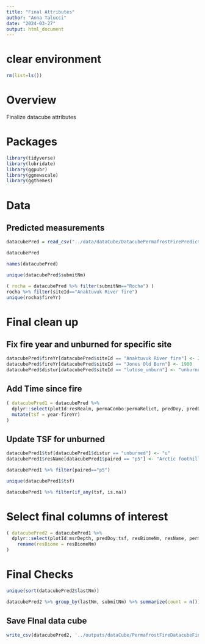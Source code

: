 ```yaml
---
title: "Final Attributes"
author: "Anna Talucci"
date: "2024-03-27"
output: html_document
---
```


# clear environment
```r
rm(list=ls())
```

# Overview
Finalize datacube attributes


# Packages

```r
library(tidyverse)
library(lubridate)
library(ggpubr)
library(ggnewscale)
library(ggthemes)
```


# Data

## Predicted measurements
```r
datacubePred = read_csv("../data/dataCube/DatacubePermafrostFirePredicted.csv")
```

```r
datacubePred
```


```r
names(datacubePred)
```

```r
unique(datacubePred$submitNm)
```

```r
( rocha = datacubePred %>% filter(submitNm=="Rocha") )
rocha %>% filter(siteId=="Anaktuvuk River fire")
unique(rocha$fireYr)
```

# Final clean up

## Fix fire year and unburned for specific site
```r
datacubePred$fireYr[datacubePred$siteId == "Anaktuvuk River fire"] <- 2007
datacubePred$fireYr[datacubePred$siteId == "Jones Old Burn"] <- 1900
datacubePred$distur[datacubePred$siteId == "lutose_unburn"] <- "unburned"
```

## Add Time since fire 

```r
( datacubePred1 = datacubePred %>% 
  dplyr::select(plotId:resRealm, permaCombo:permaRelict, predDoy, predDepth) %>% 
  mutate(tsf = year-fireYr)
)

```

## Update TSF for unburned
```r
datacubePred1$tsf[datacubePred1$distur == "unburned"] <- "u"
datacubePred1$resName[datacubePred1$paired == "p5"] <- "Arctic foothills tundra"
```

```r
datacubePred1 %>% filter(paired=="p5")
```

```r
unique(datacubePred1$tsf)
```

```r
datacubePred1 %>% filter(if_any(tsf, is.na))
```

# Select final columns of interest

```r
( datacubePred2 = datacubePred1 %>%
  dplyr::select(plotId:msrDepth, predDoy:tsf, resBiomeNm, resName, permaExtent) %>%
    rename(resBiome = resBiomeNm)
)
```

# Final Checks

```r
unique(sort(datacubePred2$lastNm))

datacubePred2 %>% group_by(lastNm, submitNm) %>% summarize(count = n())
```



## Save FInal data cube

```r
write_csv(datacubePred2, '../outputs/dataCube/PermafrostFireDatacubeFinal.csv')
```















